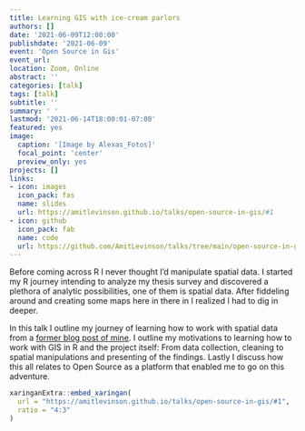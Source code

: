 ```yaml
---
title: Learning GIS with ice-cream parlors
authors: []
date: '2021-06-09T12:00:00'
publishdate: '2021-06-09'
event: 'Open Source in Gis'
event_url:
location: Zoom, Online
abstract: ''
categories: [talk]
tags: [talk]
subtitle: ''
summary: ' '
lastmod: '2021-06-14T18:00:01-07:00'
featured: yes
image:
  caption: '[Image by Alexas_Fotos]'
  focal_point: 'center'
  preview_only: yes
projects: []
links:
- icon: images
  icon_pack: fas
  name: slides
  url: https://amitlevinson.github.io/talks/open-source-in-gis/#1
- icon: github
  icon_pack: fab
  name: code
  url: https://github.com/AmitLevinson/talks/tree/main/open-source-in-gis
---
```


Before coming across R I never thought I'd manipulate spatial data. I started my R journey intending to analyze my thesis survey and discovered a plethora of analytic possibilities, one of them is spatial data. After fiddeling around and creating some maps here in there in I realized I had to dig in deeper.

In this talk I outline my journey of learning how to work with spatial data from a [former blog post of mine](https://amitlevinson.com/blog/exploring-ice-cream-locations/). I outline my motivations to learning how to work with GIS in R and the project itself: From data collection, cleaning to spatial manipulations and presenting of the findings. Lastly I discuss how this all relates to Open Source as a platform that enabled me to go on this adventure.

```r
xaringanExtra::embed_xaringan(
  url = "https://amitlevinson.github.io/talks/open-source-in-gis/#1",
  ratio = "4:3"
)
```
